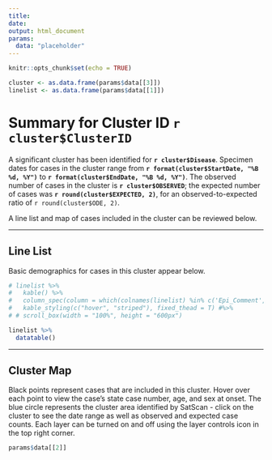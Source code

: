 ```yaml
---
title: 
date: 
output: html_document
params:
  data: "placeholder"
---
```


```r
knitr::opts_chunk$set(echo = TRUE)

cluster <- as.data.frame(params$data[[3]])
linelist <- as.data.frame(params$data[[1]])

```

# Summary for Cluster ID `r cluster$ClusterID`

\newline

A significant cluster has been identified for **`r cluster$Disease`**. Specimen dates for cases in the cluster range from **`r format(cluster$StartDate, "%B %d, %Y")`** to **`r format(cluster$EndDate, "%B %d, %Y")`**. The observed number of cases in the cluster is **`r cluster$OBSERVED`**; the expected number of cases was **`r round(cluster$EXPECTED, 2)`**, for an observed-to-expected ratio of `r round(cluster$ODE, 2)`. 

\newline

A line list and map of cases included in the cluster can be reviewed below.

\newline

***


## Line List

Basic demographics for cases in this cluster appear below.

```r
# linelist %>%
#   kable() %>%
#   column_spec(column = which(colnames(linelist) %in% c('Epi_Comment', 'Reporter_Comment')), width_min = "8cm") %>%
#   kable_styling(c("hover", "striped"), fixed_thead = T) #%>%
# # scroll_box(width = "100%", height = "600px") 

linelist %>%
  datatable()


```

***

## Cluster Map

Black points represent cases that are included in this cluster. Hover over each point to view the case's state case number, age, and sex at onset. The blue circle represents the cluster area identified by SatScan - click on the cluster to see the date range as well as observed and expected case counts. Each layer can be turned on and off using the layer controls icon in the top right corner.

```r
params$data[[2]]
```